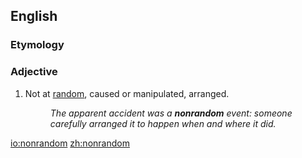 ==English==

===Etymology===
{{prefix|non|random}}

===Adjective===
{{en-adj|-}}

#Not at [[random]], caused or manipulated, arranged.
#:''The apparent accident was a '''nonrandom''' event: someone carefully arranged it to happen when and where it did.''

[[io:nonrandom]]
[[zh:nonrandom]]